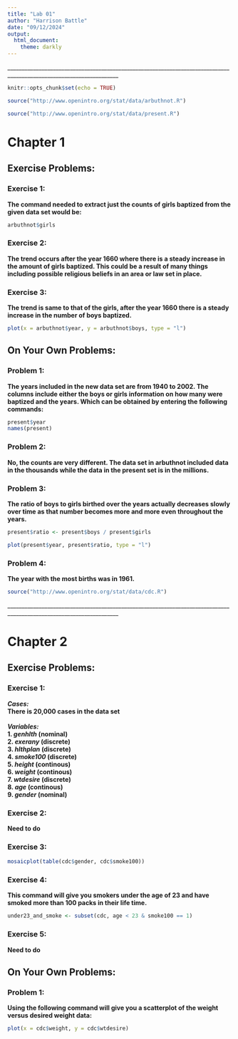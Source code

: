 ```yaml
---
title: "Lab 01"
author: "Harrison Battle"
date: "09/12/2024"
output:
  html_document:
    theme: darkly
---
```


_____________________________________________________________________________________________________________________\


```r
knitr::opts_chunk$set(echo = TRUE)
```

```r
source("http://www.openintro.org/stat/data/arbuthnot.R")
```

```r
source("http://www.openintro.org/stat/data/present.R")
```

# **Chapter 1**

## **Exercise Problems:**

### **Exercise 1:**

**The command needed to extract just the counts of girls baptized from the given data set would be:**

```r
arbuthnot$girls
```

### **Exercise 2:**

**The trend occurs after the year 1660 where there is a steady increase in the amount of girls baptized. This could be a result of many things including possible religious beliefs in an area or law set in place.**

### **Exercise 3:**

**The trend is same to that of the girls, after the year 1660 there is a steady increase in the number of boys baptized.**

```r
plot(x = arbuthnot$year, y = arbuthnot$boys, type = "l")
```

## **On Your Own Problems:**

### **Problem 1:**

**The years included in the new data set are from 1940 to 2002. The columns include either the boys or girls information on how many were baptized and the years. Which can be obtained by entering the following commands: **

```r
present$year
names(present)
```

### **Problem 2:**

**No, the counts are very different. The data set in arbuthnot included data in the thousands while the data in the present set is in the millions.**

### **Problem 3:**

**The ratio of boys to girls birthed over the years actually decreases slowly over time as that number becomes more and more even throughout the years.**

```r
present$ratio <- present$boys / present$girls

plot(present$year, present$ratio, type = "l")

```

### **Problem 4:**

**The year with the most births was in 1961.**

```r
source("http://www.openintro.org/stat/data/cdc.R")
```

_____________________________________________________________________________________________________________________\

# **Chapter 2**

## **Exercise Problems:**

### **Exercise 1:**

***Cases:***\
**There is 20,000 cases in the data set**\
\
***Variables:***\
**1. *genhlth* (nominal)**\
**2. *exerany* (discrete)**\
**3. *hlthplan* (discrete)**\
**4. *smoke100* (discrete)**\
**5. *height* (continous)**\
**6. *weight* (continous)**\
**7. *wtdesire* (discrete)**\
**8. *age* (continous)**\
**9. *gender* (nominal)**\

### **Exercise 2:**

**Need to do**

### **Exercise 3:**

```r
mosaicplot(table(cdc$gender, cdc$smoke100))
```

### **Exercise 4:**

**This command will give you smokers under the age of 23 and have smoked more than 100 packs in their life time.**

```r
under23_and_smoke <- subset(cdc, age < 23 & smoke100 == 1)
```

### **Exercise 5:**

**Need to do**

## **On Your Own Problems:**

### **Problem 1:**

**Using the following command will give you a scatterplot of the weight versus desired weight data:**

```r
plot(x = cdc$weight, y = cdc$wtdesire)
```

